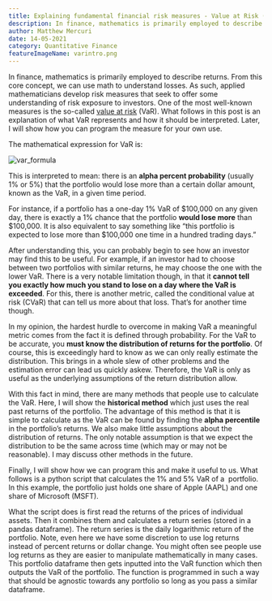 ```yaml
---
title: Explaining fundamental financial risk measures - Value at Risk (VaR)
description: In finance, mathematics is primarily employed to describe returns. From this core concept, we can use math to understand losses. One of the most well-known measures is the so-called value at risk (VaR).
author: Matthew Mercuri
date: 14-05-2021
category: Quantitative Finance
featureImageName: varintro.png
---
```

In finance, mathematics is primarily employed to describe returns. From this core concept, we can use math to understand losses. As such, applied mathematicians develop risk measures that seek to offer some understanding of risk exposure to investors. One of the most well-known measures is the so-called [value at risk](https://en.wikipedia.org/wiki/Value_at_risk "Value at Risk Wiki Entry") (VaR). What follows in this post is an explanation of what VaR represents and how it should be interpreted. Later, I will show how you can program the measure for your own use.

The mathematical expression for VaR is:

![var_formula](//images.ctfassets.net/rykbp4limxog/5Br4Mf5mCnWBHYLPjwU8mw/c30a55bb8fc0b502c23c09d4560b6176/ql_78400edc615c191a93e06d469ff19c20_l3.png)

This is interpreted to mean: there is an __alpha percent probability__ (usually 1% or 5%) that the portfolio would lose more than a certain dollar amount, known as the VaR, in a given time period.

For instance, if a portfolio has a one-day 1% VaR of $100,000 on any given day, there is exactly a 1% chance that the portfolio __would lose more__ than $100,000. It is also equivalent to say something like “this portfolio is expected to lose more than $100,000 one time in a hundred trading days.”

After understanding this, you can probably begin to see how an investor may find this to be useful. For example, if an investor had to choose between two portfolios with similar returns, he may choose the one with the lower VaR.
There is a very notable limitation though, in that it __cannot tell you exactly how much you stand to lose on a day where the VaR is exceeded__. For this, there is another metric, called the conditional value at risk (CVaR) that can tell us more about that loss. That’s for another time though.

In my opinion, the hardest hurdle to overcome in making VaR a meaningful metric comes from the fact it is defined through probability. For the VaR to be accurate, you __must know the distribution of returns for the portfolio__. Of course, this is exceedingly hard to know as we can only really estimate the distribution. This brings in a whole slew of other problems and the estimation error can lead us quickly askew. Therefore, the VaR is only as useful as the underlying assumptions of the return distribution allow.

With this fact in mind, there are many methods that people use to calculate the VaR. Here, I will show the __historical method__ which just uses the real past returns of the portfolio. The advantage of this method is that it is simple to calculate as the VaR can be found by finding the __alpha percentile__ in the portfolio’s returns. We also make little assumptions about the distribution of returns. The only notable assumption is that we expect the distribution to be the same across time (which may or may not be reasonable). I may discuss other methods in the future.

Finally, I will show how we can program this and make it useful to us. What follows is a python script that calculates the 1% and 5% VaR of a  portfolio. In this example, the portfolio just holds one share of Apple (AAPL) and one share of Microsoft (MSFT).

What the script does is first read the returns of the prices of individual assets. Then it combines them and calculates a return series (stored in a pandas dataframe). The return series is the daily logarithmic return of the portfolio. Note, even here we have some discretion to use log returns instead of percent returns or dollar change. You might often see people use log returns as they are easier to manipulate mathematically in many cases. This portfolio dataframe then gets inputted into the VaR function which then outputs the VaR of the portfolio. The function is programmed in such a way that should be agnostic towards any portfolio so long as you pass a similar dataframe.

<script src="https://gist.github.com/matthewmercuri/96e725463b78523393651196210dc467.js"></script>
